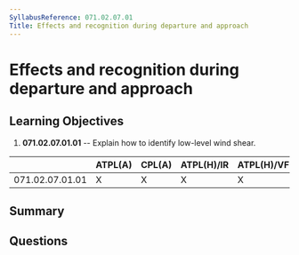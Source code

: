 ```yaml
---
SyllabusReference: 071.02.07.01
Title: Effects and recognition during departure and approach
---
```


# Effects and recognition during departure and approach

## Learning Objectives

1. **071.02.07.01.01** -- Explain how to identify low-level wind shear.

|                 | ATPL(A) | CPL(A) | ATPL(H)/IR | ATPL(H)/VFR | CPL(H) | IR  | CBIR(A) |
| --------------- | ------- | ------ | ---------- | ----------- | ------ | --- | ------- |
| 071.02.07.01.01 | X       | X      | X          | X           | X      |     |         |

## Summary

## Questions
